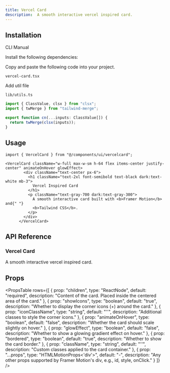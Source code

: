 ```yaml
---
title: Vercel Card
description:  A smooth interactive vercel inspired card.
---
```


<ComponentPreview
  name="vercelcard-demo"
  className=""
  description=""
/>

## Installation

<Tabs defaultValue="cli" className="w-full">
  <TabsList>
    <TabsTrigger value="cli">CLI</TabsTrigger>
    <TabsTrigger value="manual">Manual</TabsTrigger>
  </TabsList>
  <TabsContent value="cli">
    <PkgOptions name="vercel-card" />
  </TabsContent>
  <TabsContent value="manual">
    <Steps>

<Step>Install the following dependencies:</Step>
<DepsOptions name="framer-motion" />

<Step>Copy and paste the following code into your project.</Step>
<p>
  <code>vercel-card.tsx</code>
</p>
<ComponentSource name="vercel-card" />

<Step>Add util file</Step>

<p>
  <code>lib/utils.ts</code>
</p>

```jsx
import { ClassValue, clsx } from "clsx";
import { twMerge } from "tailwind-merge";

export function cn(...inputs: ClassValue[]) {
  return twMerge(clsx(inputs));
}
```

</Steps>
  </TabsContent>
</Tabs>

## Usage

```tsx
import { VercelCard } from "@/components/ui/vercelcard";
```

```tsx
<VercelCard className="w-full max-w-sm h-64 flex items-center justify-center" animateOnHover glowEffect>
        <div className="text-center px-6">
          <h1 className="text-2xl font-semibold text-black dark:text-white mb-3">
            Vercel Inspired Card
          </h1>
          <p className="text-gray-700 dark:text-gray-300">
            A smooth interactive card built with <b>Framer Motion</b> and{" "}
            <b>Tailwind CSS</b>.
          </p>
        </div>
      </VercelCard>
```


## API Reference

### Vercel Card

A smooth interactive vercel inspired card.

## Props

<PropsTable
  rows={[
    {
      prop: "children",
      type: "ReactNode",
      default: "required",
      description: "Content of the card. Placed inside the centered area of the card."
    },
    {
      prop: "showIcons",
      type: "boolean",
      default: "true",
      description: "Whether to display the corner icons (+) around the card."
    },
    {
      prop: "iconClassName",
      type: "string",
      default: "''",
      description: "Additional classes to style the corner icons."
    },
    {
      prop: "animateOnHover",
      type: "boolean",
      default: "false",
      description: "Whether the card should scale slightly on hover."
    },
    {
      prop: "glowEffect",
      type: "boolean",
      default: "false",
      description: "Whether to show a glowing gradient effect on hover."
    },
    {
      prop: "bordered",
      type: "boolean",
      default: "true",
      description: "Whether to show the card border."
    },
    {
      prop: "className",
      type: "string",
      default: "''",
      description: "Custom classes applied to the card container."
    },
    {
      prop: "...props",
      type: "HTMLMotionProps<'div'>",
      default: "-",
      description: "Any other props supported by Framer Motion's div, e.g., id, style, onClick."
    }
  ]}
/>

